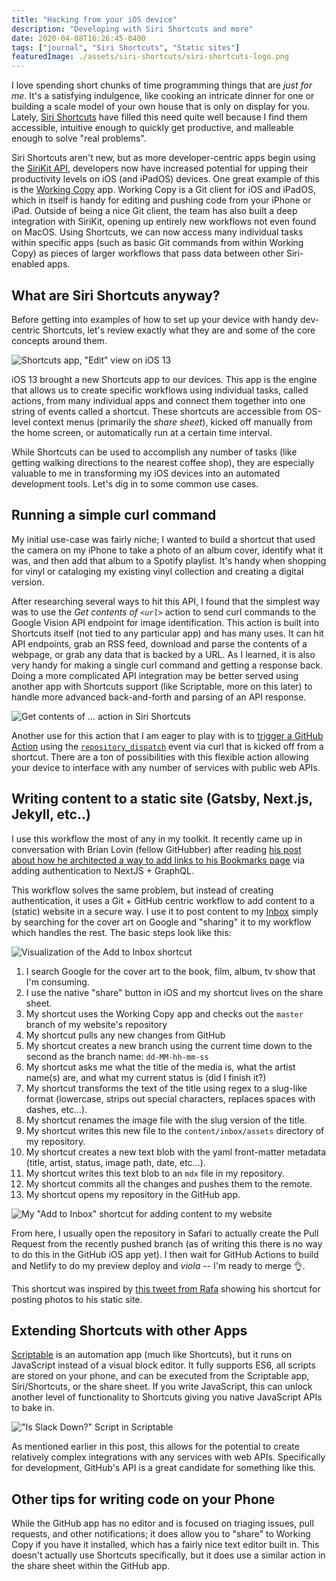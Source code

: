 ```yaml
---
title: "Hacking from your iOS device"
description: "Developing with Siri Shortcuts and more"
date: 2020-04-08T16:26:45-0400
tags: ["journal", "Siri Shortcuts", "Static sites"]
featuredImage: ./assets/siri-shortcuts/siri-shortcuts-logo.png
---
```



I love spending short chunks of time programming things that are _just for me_. It's a satisfying indulgence, like cooking an intricate dinner for one or building a scale model of your own house that is  only on display for you. Lately, [Siri Shortcuts](https://developer.apple.com/siri/) have filled this need quite well because I find them accessible, intuitive enough to quickly get productive, and malleable enough to solve "real problems".

Siri Shortcuts aren't new, but as more developer-centric apps begin using the [SiriKit API](https://developer.apple.com/documentation/sirikit), developers now have increased potential for upping their productivity levels on iOS (and iPadOS) devices. One great example of this is the [Working Copy](https://workingcopyapp.com/) app. Working Copy is a Git client for iOS and iPadOS, which in itself is handy for editing and pushing code from your iPhone or iPad. Outside of being a nice Git client, the team has also built a deep integration with SiriKit, opening up entirely new workflows not even found on MacOS. Using Shortcuts, we can now access many individual tasks within specific apps (such as basic Git commands from within Working Copy) as pieces of larger workflows that pass data between other Siri-enabled apps.

## What are Siri Shortcuts anyway?

Before getting into examples of how to set up your device with handy dev-centric Shortcuts, let's review exactly what they are and some of the core concepts around them.

<SmallImage>

![Shortcuts app, "Edit" view on iOS 13](./assets/siri-shortcuts/shortcuts-app.png)

</SmallImage>

iOS 13 brought a new Shortcuts app to our devices. This app is the engine that allows us to create specific workflows using individual tasks, called actions, from many individual apps and connect them together into one string of events called a shortcut. These shortcuts are accessible from OS-level context menus (primarily the _share sheet_), kicked off manually from the home screen, or automatically run at a certain time interval.

While Shortcuts can be used to accomplish any number of tasks (like getting walking directions to the nearest coffee shop), they are especially valuable to me in transforming my iOS devices into an automated development tools. Let's dig in to some common use cases.

## Running a simple curl command

My initial use-case was fairly niche; I wanted to build a shortcut that used the camera on my iPhone to take a photo of an album cover, identify what it was, and then add that album to a Spotify playlist. It's handy when shopping for vinyl or cataloging my existing vinyl collection and creating a digital version. 

After researching several ways to hit this API, I found that the simplest way was to use the _Get contents of `<url>`_ action to send curl commands to the Google Vision API endpoint for image identification. This action is built into Shortcuts itself (not tied to any particular app) and has many uses. It can hit API endpoints, grab an RSS feed, download and parse the contents of a webpage, or grab any data that is backed by a URL. As I learned, it is also very handy for making a single curl command and getting a response back. Doing a more complicated API integration may be better served using another app with Shortcuts support (like Scriptable, more on this later) to handle more advanced back-and-forth and parsing of an API response.

<SmallImage>

![Get contents of ... action in Siri Shortcuts](./assets/siri-shortcuts/get-contents-url.png)

</SmallImage>

Another use for this action that I am eager to play with is to [trigger a GitHub Action](https://help.github.com/en/actions/configuring-and-managing-workflows/configuring-a-workflow#triggering-a-workflow-with-events) using the [`repository_dispatch`](https://developer.github.com/v3/repos/#create-a-repository-dispatch-event) event via curl that is kicked off from a shortcut. There are a ton of possibilities with this flexible action allowing your device to interface with any number of services with public web APIs.

## Writing content to a static site (Gatsby, Next.js, Jekyll, etc..)

I use this workflow the most of any in my toolkit. It recently came up in conversation with Brian Lovin  (fellow GitHubber) after reading [his post about how he architected a way to add links to his Bookmarks page](https://brianlovin.com/overthought/cookies-authenticate-next-js-apollo-graphql-requests) via adding authentication to NextJS + GraphQL.

This workflow solves the same problem, but instead of creating authentication, it uses a Git + GitHub centric workflow to add content to a (static) website in a secure way. I use it to post content to my [Inbox](/inbox) simply by searching for the cover art on Google and "sharing" it to my workflow which handles the rest. The basic steps look like this:

![Visualization of the Add to Inbox shortcut](./assets/siri-shortcuts/add-to-inbox-illo.png)


1. I search Google for the cover art to the book, film, album, tv show that I'm consuming.
2. I use the native "share" button in iOS and my shortcut lives on the share sheet.
3. My shortcut uses the Working Copy app and checks out the `master` branch of my website's repository
4. My shortcut pulls any new changes from GitHub
5. My shortcut creates a new branch using the current time down to the second as the branch name: `dd-MM-hh-mm-ss`
6. My shortcut asks me what the title of the media is, what the artist name(s) are, and what my current status is (did I finish it?)
7. My shortcut transforms the text of the title using regex to a slug-like format (lowercase, strips out special characters, replaces spaces with dashes, etc...).
8. My shortcut renames the image file with the slug version of the title.
9. My shortcut writes this new file to the `content/inbox/assets` directory of my repository.
10. My shortcut creates a new text blob with the yaml front-matter metadata (title, artist, status, image path, date, etc...).
11. My shortcut writes this text blob to an `mdx` file in my repository.
12. My shortcut commits all the changes and pushes them to the remote.
13. My shortcut opens my repository in the GitHub app.

<SmallImage>

![My "Add to Inbox" shortcut for adding content to my website](./assets/siri-shortcuts/add-to-inbox.png)

</SmallImage>

From here, I usually open the repository in Safari to actually create the Pull Request from the recently pushed branch (as of writing this there is no way to do this in the GitHub iOS app yet). I then wait for GitHub Actions to build and Netlify to do my preview deploy and _viola_ -- I'm ready to merge 👌.

This shortcut was inspired by [this tweet from Rafa](https://twitter.com/rafahari/status/1239682156919762946?s=21) showing his shortcut for posting photos to his static site.

## Extending Shortcuts with other Apps

[Scriptable](https://scriptable.app) is an automation app (much like Shortcuts), but it runs on JavaScript instead of a visual block editor. It fully supports ES6, all scripts are stored on your phone, and can be executed from the Scriptable app, Siri/Shortcuts, or the share sheet. If you write JavaScript, this can unlock another level of functionality to Shortcuts giving you native JavaScript APIs to bake in.

<SmallImage>

!["Is Slack Down?" Script in Scriptable](./assets/siri-shortcuts/scriptable.png)

</SmallImage>

As mentioned earlier in this post, this allows for the potential to create relatively complex integrations with any services with web APIs. Specifically for development, GitHub's API is a great candidate for something like this.


## Other tips for writing code on your Phone

While the GitHub app has no editor and is focused on triaging issues, pull requests, and other notifications; it does allow you to "share" to Working Copy if you have it installed, which has a fairly nice text editor built in. This doesn't actually use Shortcuts specifically, but it does use a similar action in the share sheet within the GitHub app.



